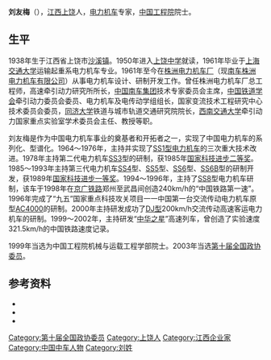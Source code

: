 {{Infobox person
|name = 刘友梅
|image = 
|image_size = 290px
|caption = 
|box_width = 
|occupation = 
|period = 
|birth_name =
|other_names =
|Sex = 男
|birth_date= 1938年1月16日
|birth_place= {{ROC}}[[江西省_(中華民國)|江西省]]第六行政区（今[[上饶市|上饶市]]）
|death_date= 
|death_place= 
|nationality = {{PRC}}
|residence = 
|research = [[電力機車|電力機車]]
|party = 
|religion = 
|spouse = 
|relatives = 
|education = 
|past = 
|title = 
{{Infobox People CAE
|学部 = 机械与运载工程学部
|当选年 = 1999年
}}
|母校 = [[上海交通大学|上海交通大学]]
|awards=
}}
'''刘友梅'''（{{bd|1938年|1月16日}}），[[江西|江西]][[上饶|上饶]]人，[[电力机车|电力机车]]专家，[[中国工程院|中国工程院]]院士。

== 生平 ==
1938年生于江西省上饶市[[沙溪镇_(上饶市)|沙溪镇]]。1950年进入[[上饶中学|上饶中学]]就读，1961年毕业于[[上海交通大学|上海交通大学]]运输起重系电力机车专业。1961年至今在[[株洲电力机车厂|株洲电力机车厂]]（现[[南车株洲电力机车有限公司|南车株洲电力机车有限公司]]）从事电力机车设计、研制开发工作。曾任株洲电力机车厂总工程师，高速牵引动力研究所所长，[[中国南车集团|中国南车集团]]技术专家委员会主席，[[中国铁道学会|中国铁道学会]]牵引动力委员会委员、电力机车及电传动学组组长，国家变流技术工程研究中心技术委员会委员，[[同济大学|同济大学]]铁道与城市轨道交通研究院院长，[[西南交通大学|西南交通大学]]牵引动力国家重点实验室学术委员会主任、教授等职。

刘友梅是作为中国电力机车事业的奠基者和开拓者之一，实现了中国电力机车的系列化、型谱化。1964～1976年，主持并实现了[[SS1型电力机车|SS1型电力机车]]的三次重大技术改进。1978年主持第二代电力机车[[SS3|SS3]]型的研制，获1985年[[国家科技进步二等奖|国家科技进步二等奖]]。1985～1993年主持第三代电力机车[[SS4|SS4]]型、[[SS5|SS5]]型、[[SS6|SS6]]型、[[SS6B|SS6B]]型的研制开发，获1989年[[国家科技进步一等奖|国家科技进步一等奖]]。1994～1996年，主持了[[SS8|SS8]]型电力机车研制，该车于1998年在[[京广铁路|京广铁路]]郑州至武昌间创造240km/h的“中国铁路第一速”。1996年完成了“九五”国家重点科技攻关项目一一中国第一台交流传动电力机车原型[[AC4000|AC4000]]的研制。2000年主持研发成功了[[DJ型电力机车|DJ型]]200km/h交流传动高速客运电力机车的研制。1999～2002年，主持研发“[[中华之星|中华之星]]”高速列车，曾创造了实验速度321.5km/h的中国铁路速度记录。

1999年当选为中国工程院机械与运载工程学部院士。2003年当选[[第十届全国政协委员|第十届全国政协委员]]。

==参考资料==
*{{cite web|title=株洲特别贡献经济人物——刘友梅|url=http://www.zznews.gov.cn/zt/2009/0314/article_2563.html|accessdate=2013-09-29|archive-date=2013-09-26|archive-url=https://web.archive.org/web/20130926101404/http://www.zznews.gov.cn/zt/2009/0314/article_2563.html|dead-url=yes}}
*{{cite web|title=刘友梅|url=http://www.cae.cn/cae/jsp/jump.jsp?oid=20111231115156093156211|publisher=中国工程院|accessdate=2013-09-29|archive-date=2017-07-10|archive-url=https://web.archive.org/web/20170710041912/http://www.cae.cn/cae/jsp/jump.jsp?oid=20111231115156093156211|dead-url=no}}
*{{cite web|title=刘友梅|url=http://xyh.its.csu.edu.cn/Portal/Article/ViewArticle.aspx?articleId=1042|publisher=中南大学校友会|deadurl=yes|archiveurl=https://web.archive.org/web/20131003135112/http://xyh.its.csu.edu.cn/Portal/Article/ViewArticle.aspx?articleId=1042|archivedate=2013-10-03|accessdate=2013-09-29}}

{{中国轨道交通装备企业}}
{{中国工程院机械与运载工程学部院士}}
{{Authority control}}
{{DEFAULTSORT:L}}
[[Category:第十届全国政协委员|Category:第十届全国政协委员]]
[[Category:上饶人|Category:上饶人]]
[[Category:江西企业家|Category:江西企业家]]
[[Category:中国中车人物|Category:中国中车人物]]
[[Category:刘姓|Category:刘姓]]